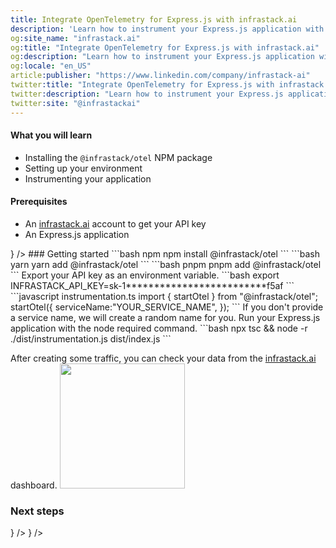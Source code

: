 ```yaml
---
title: Integrate OpenTelemetry for Express.js with infrastack.ai
description: 'Learn how to instrument your Express.js application with infrastack.ai and OpenTelemetry for comprehensive observability and performance insights.'
og:site_name: "infrastack.ai"
og:title: "Integrate OpenTelemetry for Express.js with infrastack.ai"
og:description: "Learn how to instrument your Express.js application with infrastack.ai and OpenTelemetry for comprehensive observability and performance insights."
og:locale: "en_US"
article:publisher: "https://www.linkedin.com/company/infrastack-ai"
twitter:title: "Integrate OpenTelemetry for Express.js with infrastack.ai"
twitter:description: "Learn how to instrument your Express.js application with infrastack.ai and OpenTelemetry for comprehensive observability and performance insights."
twitter:site: "@infrastackai"
---
```



#### What you will learn
- Installing the `@infrastack/otel` NPM package
- Setting up your environment
- Instrumenting your application

#### Prerequisites
- An [infrastack.ai](https://app.infrastack.ai) account to get your API key
- An Express.js application

<CardGroup cols={1}>
  <Card title="Follow the example project on GitHub" href="https://github.com/infrastackai/infrastack/tree/main/examples/expressjs"
  icon={<GithubIcon />}
  />
</CardGroup>
### Getting started

<Steps>

  <Step title="Install the NPM package">
  <CodeGroup>
  ```bash npm
  npm install @infrastack/otel
  ```
  ```bash yarn
  yarn add @infrastack/otel
  ```
  ```bash pnpm
  pnpm add @infrastack/otel
  ```
  </CodeGroup>
  </Step>
  <Step title="Prepare your environment">
  Export your API key as an environment variable.
  ```bash
  export INFRASTACK_API_KEY=sk-1*************************f5af
  ```
  </Step>

  <Step title="Create instrumentation.ts">
      ```javascript instrumentation.ts
      import { startOtel } from "@infrastack/otel"; 
      startOtel({
        serviceName:"YOUR_SERVICE_NAME",
      });
      ```
      <Info>If you don't provide a service name, we will create a random name for you.</Info>
  </Step>

  <Step title="Build and run your application">
    Run your Express.js application with the node required command.
    ```bash
    npx tsc && node -r ./dist/instrumentation.js dist/index.js
    ```

  <Tip>After creating some traffic, you can check your data from the [infrastack.ai](https://app.infrastack.ai) dashboard.</Tip>
  <img height="200" src="/images/dashboard.png" />
  </Step>

</Steps>

### Next steps
<CardGroup cols={2}>
  <Card title="Javascript SDK Reference" href="/sdk-reference/javascript/configuration" 
  icon={<JsIcon />}
  />
  <Card title="Explore the Express.js example project" href="https://github.com/infrastackai/infrastack/tree/main/examples/expressjs"
  icon={<GithubIcon />}
  />
</CardGroup>



